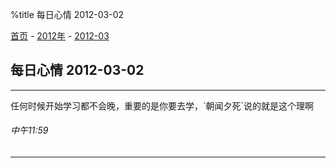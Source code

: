 %title 每日心情 2012-03-02

[[../../../index|首页]] - [[../index|2012年]] - [[index|2012-03]]
==每日心情 2012-03-02==
----
任何时候开始学习都不会晚，重要的是你要去学，`朝闻夕死`说的就是这个理啊
======中午11:59======
----
